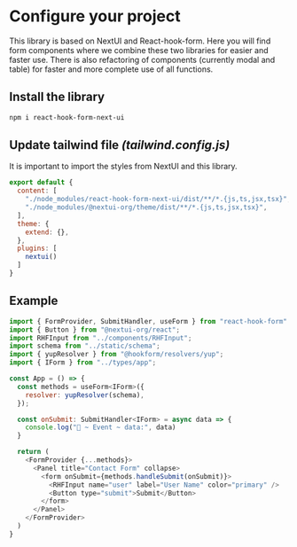 
<Meta title="Configure your project" />

# Configure your project

This library is based on NextUI and React-hook-form. Here you will find form components where we combine these two libraries for easier and faster use. There is also refactoring of components (currently modal and table) for faster and more complete use of all functions.

## Install the library

```bash
npm i react-hook-form-next-ui
```

## Update tailwind file *(tailwind.config.js)*


It is important to import the styles from NextUI and this library.

```js
export default {
  content: [
    "./node_modules/react-hook-form-next-ui/dist/**/*.{js,ts,jsx,tsx}",
    "./node_modules/@nextui-org/theme/dist/**/*.{js,ts,jsx,tsx}",
  ],
  theme: {
    extend: {},
  },
  plugins: [
    nextui()
  ]
}
```

## Example 

```js
import { FormProvider, SubmitHandler, useForm } from "react-hook-form"
import { Button } from "@nextui-org/react";
import RHFInput from "../components/RHFInput";
import schema from "../static/schema";
import { yupResolver } from "@hookform/resolvers/yup";
import { IForm } from "../types/app";

const App = () => {
  const methods = useForm<IForm>({
    resolver: yupResolver(schema),
  });

  const onSubmit: SubmitHandler<IForm> = async data => {
    console.log("🚀 ~ Event ~ data:", data)
  }

  return (
    <FormProvider {...methods}>
      <Panel title="Contact Form" collapse>
        <form onSubmit={methods.handleSubmit(onSubmit)}>
          <RHFInput name="user" label="User Name" color="primary" />
          <Button type="submit">Submit</Button>
        </form>
      </Panel>
    </FormProvider>
  )
}
```